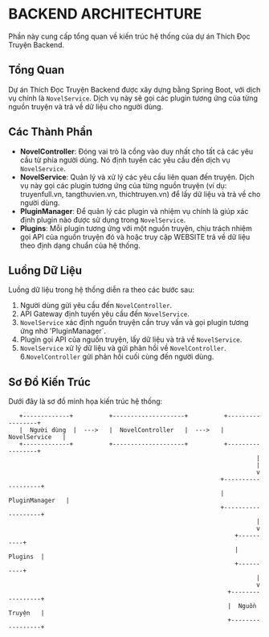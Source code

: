 # BACKEND ARCHITECHTURE

Phần này cung cấp tổng quan về kiến trúc hệ thống của dự án Thích Đọc Truyện Backend.

## Tổng Quan
Dự án Thích Đọc Truyện Backend được xây dựng bằng Spring Boot, với dịch vụ chính là `NovelService`. Dịch vụ này sẽ gọi các plugin tương ứng của từng nguồn truyện và trả về dữ liệu cho người dùng.

## Các Thành Phần

- **NovelController**: Đóng vai trò là cổng vào duy nhất cho tất cả các yêu cầu từ phía người dùng. Nó định tuyến các yêu cầu đến dịch vụ `NovelService`.
- **NovelService**: Quản lý và xử lý các yêu cầu liên quan đến truyện. Dịch vụ này gọi các plugin tương ứng của từng nguồn truyện (ví dụ: truyenfull.vn, tangthuvien.vn, thichtruyen.vn) để lấy dữ liệu và trả về cho người dùng.
- **PluginManager**: Để quản lý các plugin và nhiệm vụ chính là giúp xác định plugin nào được sử dụng trong `NovelService`.
- **Plugins**: Mỗi plugin tương ứng với một nguồn truyện, chịu trách nhiệm gọi API của nguồn truyện đó và hoặc truy cập WEBSITE trả về dữ liệu theo định dạng chuẩn của hệ thống.

## Luồng Dữ Liệu

Luồng dữ liệu trong hệ thống diễn ra theo các bước sau:
1. Người dùng gửi yêu cầu đến `NovelController`.
2. API Gateway định tuyến yêu cầu đến `NovelService`.
3. `NovelService` xác định nguồn truyện cần truy vấn và gọi plugin tương ứng nhờ 'PluginManager`.
4. Plugin gọi API của nguồn truyện, lấy dữ liệu và trả về `NovelService`.
5. `NovelService` xử lý dữ liệu và gửi phản hồi về `NovelController`.
6.`NovelController` gửi phản hồi cuối cùng đến người dùng.


## Sơ Đồ Kiến Trúc

Dưới đây là sơ đồ minh họa kiến trúc hệ thống:

```plaintext
   +-------------+          +--------------------+          +-----------------+
   |  Người dùng  |  --->   |  NovelController   |  --->   |   NovelService   |
   +-------------+          +--------------------+          +-----------------+
                                                                     |
                                                                     |
                                                                     v
                                                           +-------------------+
                                                           |   PluginManager   |
                                                           +-------------------+
                                                                     |
                                                                     v
                                                               +----------+
                                                               | Plugins  |
                                                               +----------+
                                                                     |
                                                                     v
                                                             +-----------------+
                                                             |  Nguồn Truyện   |
                                                             +-----------------+
